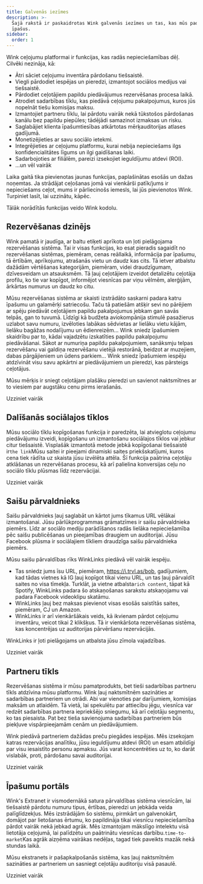 ```yaml
---
title: Galvenās iezīmes
description: >-
  Šajā rakstā ir paskaidrotas Wink galvenās iezīmes un tas, kas mūs padara
  īpašus.
sidebar:
  order: 1
---
```


Wink ceļojumu platformai ir funkcijas, kas radās nepieciešamības dēļ. Cilvēki nezināja, kā:

* Ātri sāciet ceļojumu inventāra pārdošanu tiešsaistē.
* Viegli pārdodiet iespējas un pieredzi, izmantojot sociālos medijus vai tiešsaistē.
* Pārdodiet ceļotājiem papildu piedāvājumus rezervēšanas procesa laikā.
* Atrodiet sadarbības tīklu, kas piedāvā ceļojumu pakalpojumus, kuros jūs nopelnāt tiešu komisijas maksu.
* Izmantojiet partneru tīklu, lai pārdotu vairāk nekā tūkstošos pārdošanas kanālu bez papildu piepūles; tādējādi samazinot izmaksas un risku.
* Saglabājiet klienta īpašumtiesības atkārtotas mērķauditorijas atlases gadījumā.
* Monetizējieties ar savu sociālo ietekmi.
* Integrējieties ar ceļojumu platformu, kurai nebija nepieciešams ilgs konfidencialitātes līgums un ilgi gaidīšanas laiki.
* Sadarbojoties ar filiālēm, pareizi izsekojiet ieguldījumu atdevi (ROI).
* ...un vēl vairāk

Laika gaitā tika pievienotas jaunas funkcijas, paplašinātas esošās un dažas noņemtas. Ja strādājat ceļošanas jomā vai vienkārši patīk/jums ir nepieciešams ceļot, mums ir pārliecinošs iemesls, lai jūs pievienotos Wink. Turpiniet lasīt, lai uzzinātu, kāpēc.

Tālāk norādītās funkcijas veido Wink kodolu.

## Rezervēšanas dzinējs

Wink pamatā ir jaudīga, ar baltu etiķeti aprīkota un ļoti pielāgojama rezervēšanas sistēma. Tai ir visas funkcijas, ko esat pieradis sagaidīt no rezervēšanas sistēmas, piemēram, cenas reāllaikā, informācija par īpašumu, tā ērtībām, aprīkojumu, atrašanās vietu un daudz kas cits. Tā ietver atbalstu dažādām vērtēšanas kategorijām, piemēram, videi draudzīgumam, dzīvesveidam un atsauksmēm. Tā ļauj ceļotājiem izveidot detalizētu ceļotāja profilu, ko tie var kopīgot, informējot viesnīcas par viņu vēlmēm, alerģijām, ārkārtas numurus un daudz ko citu.

Mūsu rezervēšanas sistēma ar skaisti izstrādāto saskarni padara katru īpašumu un galamērķi satriecošu. Taču tā patiešām atšķir sevi no pārējiem ar spēju piedāvāt ceļotājiem papildu pakalpojumus jebkam gan savās telpās, gan to tuvumā. Līdzīgi kā budžeta aviokompānija stimulē pasažierus uzlabot savu numuru, izvēloties labākas sēdvietas ar lielāku vietu kājām, lielāku bagāžas nodalījumu un ēdienreizēm... Wink sniedz īpašumiem skaidrību par to, kādai vajadzētu izskatīties papildu pakalpojumu piedāvāšanai. Sākot ar numuriņa papildu pakalpojumiem, sanāksmju telpas rezervēšanu vai galdiņa rezervēšanu vietējā restorānā, beidzot ar muzejiem, dabas pārgājieniem un ūdens parkiem... Wink sniedz īpašumiem iespēju atdzīvināt visu savu apkārtni ar piedāvājumiem un pieredzi, kas pārsteigs ceļotājus.

Mūsu mērķis ir sniegt ceļotājam plašāku pieredzi un savienot naktsmītnes ar to viesiem par augstāku cenu pirms ierašanās.

<LinkButton href="/booking-engine/in-a-nutshell">
  Uzziniet vairāk
</LinkButton>


## Dalīšanās sociālajos tīklos

Mūsu sociālo tīklu kopīgošanas funkcija ir paredzēta, lai atvieglotu ceļojumu piedāvājumu izveidi, kopīgošanu un izmantošanu sociālajos tīklos vai jebkur citur tiešsaistē. Visplašāk izmantotā metode jebkā kopīgošanai tiešsaistē ir`the link`Mūsu saitei ir pieejami dinamiski saites priekšskatījumi, kuros cena tiek rādīta uz skaista jūsu izvēlēta attēla. Šī funkcija paātrina ceļotāju atklāšanas un rezervēšanas procesu, kā arī palielina konversijas ceļu no sociālo tīklu plūsmas līdz rezervācijai.

<LinkButton href="/studio/shareable-links">
  Uzziniet vairāk
</LinkButton>


## Saišu pārvaldnieks

Saišu pārvaldnieks ļauj saglabāt un kārtot jums tīkamus URL vēlākai izmantošanai. Jūsu pārlūkprogrammas grāmatzīmes ir saišu pārvaldnieka piemērs. Līdz ar sociālo mediju parādīšanos radās lielāka nepieciešamība pēc saišu publicēšanas un pieejamības draugiem un auditorijai. Jūsu Facebook plūsma ir sociālajiem tīkliem draudzīga saišu pārvaldnieka piemērs.

Mūsu saišu pārvaldības rīks WinkLinks piedāvā vēl vairāk iespēju.

* Tas sniedz jums īsu URL, piemēram, https://i.trvl.as/bob, gadījumiem, kad tādas vietnes kā IG ļauj kopīgot tikai vienu URL, un tas ļauj pārvaldīt saites no visa tīmekļa. Turklāt, ja vietne atbalsta`rich content`, tāpat kā Spotify, WinkLinks padara šo atskaņošanas sarakstu atskaņojamu vai padara Facebook videoklipu skatāmu.
* WinkLinks ļauj bez maksas pievienot visas esošās saistītās saites, piemēram, CJ un Amazon.
* WinkLinks ir arī vienkāršākais veids, kā ikvienam pārdot ceļojumu inventāru, veicot tikai 2 klikšķus. Tā ir vienkāršota rezervēšanas sistēma, kas koncentrējas uz auditorijas pārvēršanu rezervācijās.

WinkLinks ir ļoti pielāgojams un atbalsta jūsu zīmola vajadzības.

<LinkButton href="/link-manager/wink-links">
  Uzziniet vairāk
</LinkButton>


## Partneru tīkls

Rezervēšanas sistēma ir mūsu pamatprodukts, bet tieši sadarbības partneru tīkls atdzīvina mūsu platformu. Wink ļauj naktsmītnēm sazināties ar sadarbības partneriem un otrādi. Abi var vienoties par darījumiem, komisijas maksām un atlaidēm. Tā vietā, lai spekulētu par attiecību jēgu, viesnīca var redzēt sadarbības partnera iepriekšējo sniegumu, kā arī ceļotāju segmentu, ko tas piesaista. Pat bez tieša savienojuma sadarbības partneriem būs piekļuve vispārpieejamām cenām un piedāvājumiem.

Wink piedāvā partneriem dažādas preču piegādes iespējas. Mēs izsekojam katras rezervācijas analītiku, jūsu ieguldījumu atdevi (ROI) un esam atbildīgi par visu iesaistīto personu apmaksu. Jūs varat koncentrēties uz to, ko darāt vislabāk, proti, pārdošanu savai auditorijai.

<LinkButton href="/studio/what-is-studio">
  Uzziniet vairāk
</LinkButton>


## Īpašumu portāls

Wink's Extranet ir vismodernākā satura pārvaldības sistēma viesnīcām, lai tiešsaistē pārdotu numuru tipus, ērtības, pieredzi un jebkāda veida palīglīdzekļus. Mēs izstrādājām šo sistēmu, pirmkārt un galvenokārt, domājot par lietošanas ērtumu, ko papildināja tikai viesnīcu nepieciešamība pārdot vairāk nekā jebkad agrāk. Mēs izmantojam mākslīgo intelektu visā lietotāja ceļojumā, lai palīdzētu un paātrinātu viesnīcas darbību.`time-to-market`Kas agrāk aizņēma vairākas nedēļas, tagad tiek paveikts mazāk nekā stundas laikā.

Mūsu ekstranets ir pašapkalpošanās sistēma, kas ļauj naktsmītnēm sazināties ar partneriem un sasniegt ceļotāju auditoriju visā pasaulē.

<LinkButton href="/extranet/what-is-extranet">
  Uzziniet vairāk
</LinkButton>

